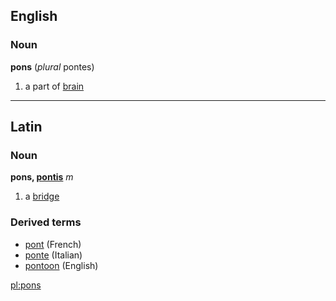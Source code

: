 ==English==
===Noun===
'''pons''' (''plural'' pontes)

# a part of [[brain]]

----
==Latin==
===Noun===
'''pons, [[Wiktionary Appendix:Latin third declension|pontis]]''' ''m''

# a [[bridge]]

===Derived terms===
*[[pont]] (French)
*[[ponte]] (Italian)
*[[pontoon]] (English)
[[pl:pons]]